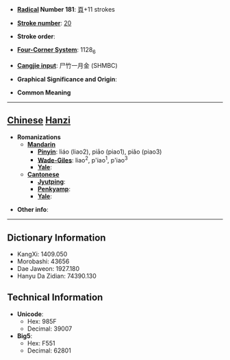 * '''[[Wiktionary:Chinese radical index| Radical]] Number 181''': [[Wiktionary:Chinese radical index 頁|頁]]+11 strokes

* '''[[Wiktionary:Chinese total strokes index|Stroke number]]''': [[Wiktionary:Chinese total strokes index 20|20]]

* '''Stroke order''': 

* '''[[Wiktionary:Chinese four corner index|Four-Corner System]]''': 1128<sub>6</sub>

* '''[[Wiktionary:Chinese Cangjie index|Cangjie input]]''': 尸竹一月金 (SHMBC)

* '''Graphical Significance and Origin''': 

* '''Common Meaning'''

----

== [[Chinese]] [[Hanzi]] ==

* '''Romanizations'''
** '''[[Mandarin]]'''
*** '''[[Pinyin]]''': liáo (liao2), piāo (piao1), piǎo (piao3)
*** '''[[Wade-Giles]]''': liao<sup>2</sup>, p'iao<sup>1</sup>, p'iao<sup>3</sup>
*** '''[[Yale]]''': 
** '''[[Cantonese]]'''
*** '''[[Jyutping]]''':
*** '''[[Penkyamp]]''': 
*** '''[[Yale]]''': 

* '''Other info''': 

----

== Dictionary Information ==

* KangXi: 1409.050
* Morobashi: 43656
* Dae Jaweon: 1927.180
* Hanyu Da Zidian: 74390.130

== Technical Information ==

* '''Unicode''':
** Hex: 985F
** Decimal: 39007
* '''Big5''':
** Hex: F551
** Decimal: 62801